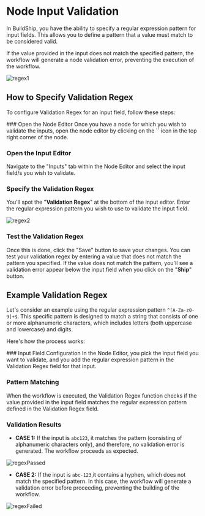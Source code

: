 # Node Input Validation


In BuildShip, you have the ability to specify a regular expression pattern for input fields. This allows you to define a pattern that a value must match to be considered valid.

If the value provided in the input does not match the specified pattern, the workflow will generate a node validation error, preventing the execution of the workflow.

<Image src={regex1} alt="regex1" width={1200} />

## How to Specify Validation Regex

To configure Validation Regex for an input field, follow these steps:

<Steps>
### Open the Node Editor
Once you have a node for which you wish to validate the inputs, open the node editor by clicking on the `</>` icon in the top right corner of the node.

### Open the Input Editor
Navigate to the "Inputs" tab within the Node Editor and select the input field/s you wish to validate.

### Specify the Validation Regex
You'll spot the "**Validation Regex**" at the bottom of the input editor. Enter the regular expression pattern you wish to use to validate the input field.

<Image src={regex2} alt="regex2" width={1200} />

### Test the Validation Regex
Once this is done, click the "Save" button to save your changes. You can test your validation regex by entering a value that does not match the pattern you specified. If the value does not match the pattern, you'll see a validation error appear below the input field when you click on the "**Ship**" button.

</Steps>

## Example Validation Regex

Let's consider an example using the regular expression pattern `^[A-Za-z0-9]+$`. This specific pattern is designed to match a string that consists of one or more alphanumeric characters, which includes letters (both uppercase and lowercase) and digits.

Here's how the process works:

<Steps>
### Input Field Configuration
In the Node Editor, you pick the input field you want to validate, and you add the regular expression pattern in the Validation Regex field for that input.

### Pattern Matching
When the workflow is executed, the Validation Regex function checks if the value provided in the input field matches the regular expression pattern defined in the Validation Regex field.

### Validation Results

- **CASE 1:** If the input is `abc123`, it matches the pattern (consisting of alphanumeric characters only), and therefore, no validation error is generated. The workflow proceeds as expected.
<Image src = {regexPass} alt="regexPassed" width={1200} />

- **CASE 2:** If the input is `abc-123`,it contains a hyphen, which does not match the specified pattern. In this case, the workflow will generate a validation error before proceeding, preventing the building of the workflow.

<Image src={regexFail} alt="regexFailed" width={1200} />

</Steps>